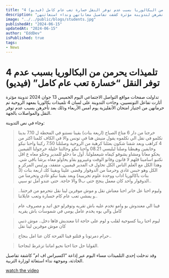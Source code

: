 ```yaml
---
title: "4 تلميذات يحرمن من البكالوريا بسبب عدم توفر النقل خسارة تعب عام كامل (فيديو)"
description: "حرمت 4 تلميذات من اجتياز امتحان البكالوريا بسبب تأخرهن الناتج عن نقص وسائل النقل، مما أثار جدلاً واسعاً في تونس بعد نشرهن لتدوينة مؤثرة كشفت تفاصيل معاناتهن ونداء استغاثتهن."
image: "../../public/blogs/students.jpg"
publishedAt: "2024-06-15"
updatedAt: "2024-06-15"
author: "EddDev"
isPublished: true
tags:
- News
---
```


# 4 تلميذات يحرمن من البكالوريا بسبب عدم توفر النقل “خسارة تعب عام كامل” (فيديو)

تداولت صفحات مواقع التواصل الاجتماعي اليوم الخميس 13 جوان 2024 تدوينة مؤثرة أثارت تفاعل التونسيين، وجاءت التدوينة على لسان 4 تلميذات بكالوريا بمعهد الروحية تم حرمانهن من اجتياز امتحان الأنقليزية يوم أمس الأربعاء وذلك بعد تأخرهن بسبب عدم توفر النقل والمواصلات بالجهة.

وجاء في نص التدوينة:

> خرجنا من دار 6 متاع الصباح (اربعة بنات) بقينا نستنو في المحطة ل 7.10 بدينا نكلمو في نقل الي نكلموه يقول منيش هنا في تونس والا في الكاف كلمنا اكثر من 4 كراهب وبعد شفنا شكون بعثلنا كرهبة من الروحية وصلتلنا 7.50 ركبنا واحنا نبكو وخايفين وهبطنا وصلنا ليليسي 08.21 واحنا نبكو وحالتنا حليلة خرجولنا القيمين يحكو معانا ومشاو يشوفو كيفاه شيعملولنا. أول ما دخلو للمدير وحكو معاه ع اقل نكتبو اسامينا قلهم لا قانون وفاتو الوقت وغييروو بقاو يحاولو معاه برشا باقي شي. وهذا الكل مع العلم الناس الكل تحاول ف المدير قيميين، متفقد، ورئيس المركز و الكل وهو حبس غادي وحرمنا من الدوفوار وقضى علينا وبقينا كك اربعة بنات (3 بنات باكالوريا اداب ووحدة علوم تجريبية) وبعد بقينا نبكو غادي وتحرمنا من الدوفوار واحد كان معمل ينجح حتى ب9 والا حاجة. حتى عندو أمل تو سيي..

> وليوم احنا عل خاتر احنا معناش نقل و موش موفرين لينا نقل نتحرمو من فرحتنا.. و يمشي تعب عام كام خسارة وتعب عايلاتنا..

> فينا الي معندوش بو وامو تخدم عليه باش تقريه وتوفرلو حق اتيد و مصروف عام كامل والي بوه يخدم عامل يومي في شموسات باش يقريه

> ليوم احنا رينا كسوحية لقلب و لوم على حاجة انا معنديش فاها دخل.. موش ذنبي كان موش موفرين لينا نقل

> حرام دمرتونا و قتلتو فينا الفرحة كان عنا امل بنجاح..

> القولنا حل حتا احنا نحبو اماتنا تزغرط لنجاحنا.

وقد تدخلت إحدى التلميذات مساء اليوم عبر إذاعة “اكسبراس اف ام” كاشفة تفاصيل الحادثة، وموجهة نداء استغاثة لوزارة التربية.

[watch the video](https://koooraleague.com/39613/)